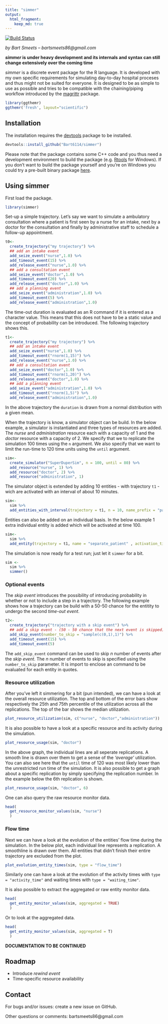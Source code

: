 ```yaml
---
title: "simmer"
output:
  html_fragment:
    keep_md: true
---
```

[![Build Status](https://travis-ci.org/Bart6114/simmer.svg?branch=master)](https://travis-ci.org/Bart6114/simmer)

*by Bart Smeets -- bartsmeets86@gmail.com*

__*simmer* is under heavy development and its internals and syntax can still change extensively over the coming time__

*simmer* is a discrete event package for the R language. It is developed with my own specific requirements for simulating day-to-day hospital proceses and thus might not be suited for everyone. It is designed to be as simple to use as possible and tries to be compatible with the chaining/piping workflow introduced by the [magrittr](https://github.com/smbache/magrittr) package. 

```r
library(ggthemr)
ggthemr('fresh', layout="scientific")
```

## Installation

The installation requires the [devtools](https://github.com/hadley/devtools) package to be installed.

```r
devtools::install_github("Bart6114/simmer")
```

Please note that the package contains some C++ code and you thus need a development environment to build the package (e.g. [Rtools](http://cran.r-project.org/bin/windows/Rtools/) for Windows). If you don't want to build the package yourself and you're on Windows you could try a pre-built binary package [here]().

## Using simmer

First load the package.

```r
library(simmer)
```

Set-up a simple trajectory. Let's say we want to simulate a ambulatory consultation where a patient is first seen by a nurse for an intake, next by a doctor for the consultation and finally by administrative staff to schedule a follow-up appointment.

```r
t0<-
  create_trajectory("my trajectory") %>%
  ## add an intake event 
  add_seize_event("nurse",1.0) %>%
  add_timeout_event(15) %>%
  add_release_event("nurse",1.0) %>%
  ## add a consultation event
  add_seize_event("doctor",1.0) %>%
  add_timeout_event(20) %>%
  add_release_event("doctor",1.0) %>%
  ## add a planning event
  add_seize_event("administration",1.0) %>%
  add_timeout_event(5) %>%
  add_release_event("administration",1.0)


```

The time-out duration is evaluated as an R command if it is entered as a character value. This means that this does not have to be a static value and the concept of probability can be introduced. The following trajectory shows this.

```r
t1<-
  create_trajectory("my trajectory") %>%
  ## add an intake event 
  add_seize_event("nurse",1.0) %>%
  add_timeout_event("rnorm(1,15)") %>%
  add_release_event("nurse",1.0) %>%
  ## add a consultation event
  add_seize_event("doctor",1.0) %>%
  add_timeout_event("rnorm(1,20)") %>%
  add_release_event("doctor",1.0) %>%
  ## add a planning event
  add_seize_event("administration",1.0) %>%
  add_timeout_event("rnorm(1,5)") %>%
  add_release_event("administration",1.0)

```

In the above trajectory the ```duration``` is drawn from a normal distribution with a given mean.

When the trajectory is know, a simulator object can be build. In the below example, a simulator is instantiated and three types of resources are added. The *nurse* and *administration* resource each with a capacity of 1 and the *doctor* resource with a capacity of 2. We specify that we to replicate the simulation 100 times using the ```n``` argument. We also specify that we want to limit the run-time to 120 time units using the ```until``` argument.

```r

sim<-
  create_simulator("SuperDuperSim", n = 100, until = 80) %>%
  add_resource("nurse", 1) %>%
  add_resource("doctor", 2) %>%
  add_resource("administration", 1)

```

The simulator object is extended by adding 10 entities - with trajectory ```t1``` - wich are activated with an interval of about 10 minutes.

```r

sim<-
  sim %>%
  add_entities_with_interval(trajectory = t1, n = 10, name_prefix = "patient", interval =  "rnorm(1, 10, 2)")

```

Entities can also be added on an individual basis. In the below example 1 extra individual entity is added which will be activated at time 100.

```r

sim<-
  sim %>%
  add_entity(trajectory = t1, name = "separate_patient" , activation_time =  100)

```

The simulation is now ready for a test run; just let it ```simmer``` for a bit.

```r
sim <-
  sim %>%
  simmer()
```

### Optional events

The *skip event* introduces the possibility of introducing probability in whether or not to include a step in a trajectory. The following example shows how a trajectory can be build with a 50-50 chance for the entitity to undergo the second *time-out event*. 


```r
t2<-
  create_trajectory("trajectory with a skip event") %>%
  ## add a skip event - (50 - 50 chance that the next event is skipped)
  add_skip_event(number_to_skip = "sample(c(0,1),1)") %>%
  add_timeout_event(15) %>%
  add_timeout_event(5)


```

The ```add_skip_event``` command can be used to skip *n* number of events after the *skip event*. The *n* number of events to skip is specified using the ```number_to_skip``` parameter. It is import to enclose an command to be evaluated for each entity in quotes. 

### Resource utilization

After you've left it simmering for a bit (pun intended), we can have a look at the overall resource utilization. The top and bottom of the error bars show respectively the 25th and 75th percentile of the utilization across all the replications. The top of the bar shows the median utilization.

```r
plot_resource_utilization(sim, c("nurse", "doctor","administration"))
```

It is also possible to have a look at a specific resource and its activity during the simulation.

```r
plot_resource_usage(sim, "doctor")
```

In the above graph, the individual lines are all seperate replications. A smooth line is drawn over them to get a sense of the *'average'* utilization. You can also see here that the ```until``` time of 120 was most likely lower than the unrestricted run time of the simulation. It is also possible to get a graph about a specific replication by simply specifying the replication number. In the example below the 6th replication is shown.

```r
plot_resource_usage(sim, "doctor", 6)
```

One can also query the raw resource monitor data.

```r
head(
  get_resource_monitor_values(sim, "nurse")
  )
```

### Flow time

Next we can have a look at the evolution of the entities' flow time during the simulation. In the below plot, each individual line represents a replication. A smoothline is drawn over them. All entities that didn't finish their entire trajectory are excluded from the plot.

```r
plot_evolution_entity_times(sim, type = "flow_time")
```

Similarly one can have a look at the evolution of the activity times with ```type = "activity_time"``` and waiting times with ```type = "waiting_time"```.

It is also possible to extract the aggregated or raw entity monitor data.

```r
head(
  get_entity_monitor_values(sim, aggregated = TRUE)
  )
```

Or to look at the aggregated data.

```r
head(
  get_entity_monitor_values(sim, aggregated = T)
  )
```


**DOCUMENTATION TO BE CONTINUED**

## Roadmap

* Introduce *rewind event*
* Time-specific resource availability

## Contact

For bugs and/or issues: create a new issue on GitHub.

Other questions or comments: bartsmeets86@gmail.com
